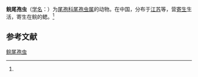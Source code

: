 {{Speciesbox
| name = 鲩尾孢虫
| status = 
| status_system = 
| image = 
| genus = Henneguya
| species = ctenopharynodoni
| authority = (Ma, 1993)<ref name='id9688'>{{cite web| url =http://www.bioinfo.cn/db05/BjdwSpecies.php?action=view&id=9688| title =鲩尾孢虫| work =《中国动物物种编目数据库》| publisher =中国科学院微生物研究所| author =中国科学院动物研究所| accessdate =2009-04-16| deadurl =yes| archiveurl =https://web.archive.org/web/20160305033722/http://www.bioinfo.cn/db05/BjdwSpecies.php?action=view&id=9688| archivedate =2016-03-05}}</ref>
}}

'''鲩尾孢虫'''（[[学名|学名]]：{{lang|la|''Henneguya ctenopharynodoni''}}）为[[尾孢科|尾孢科]][[尾孢虫属|尾孢虫属]]的动物。在中国，分布于[[江苏|江苏]]等，营[[寄生|寄生]]生活，寄生在鲩的鳃。<ref name='id9688'/>

== 参考文献 ==
{{reflist}}

{{Wikispecies|Henneguya ctenopharynodoni}}

[[Category:尾孢虫属|鲩尾孢虫]]


{{Cnidarian-stub}}